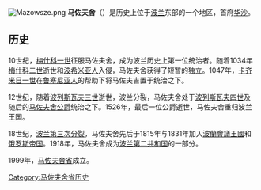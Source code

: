 {{unreferenced|time=2012-8-9}}
{{noteTA
|1=zh-tw:馬索維亞; zh-cn:马佐夫舍;
}}
[[File:Mazowsze.png|right]]
'''马佐夫舍'''（{{lang-pl|Mazowsze}}）是历史上位于[[波兰|波兰]]东部的一个地区，首府[[华沙|华沙]]。

==历史==
10世纪，[[梅什科一世|梅什科一世]]征服马佐夫舍，成为波兰历史上第一位统治者。随着1034年[[梅什科二世|梅什科二世]]逝世和[[波希米亚人|波希米亚人]]入侵，马佐夫舍获得了短暂的独立。1047年，[[卡齐米日一世|卡齐米日一世]]在[[鲁塞尼亚人|鲁塞尼亚人]]的帮助下将马佐夫吉置于统治之下。

12世纪，随着[[波列斯瓦夫三世|波列斯瓦夫三世]]逝世，波兰分裂，马佐夫舍处于[[波列斯瓦夫四世|波列斯瓦夫四世]]及随后的[[马佐夫舍公爵|马佐夫舍公爵]]统治之下。1526年，最后一位公爵逝世，马佐夫舍重归波兰王国。

18世纪，[[瓜分波兰|波兰第三次分裂]]，马佐夫舍先后于1815年与1831年加入[[波蘭會議王國|波蘭會議王國]]和[[俄罗斯帝国|俄罗斯帝国]]。1918年，马佐夫舍成为[[波兰第二共和国|波兰第二共和国]]的一部分。

1999年，[[马佐夫舍省|马佐夫舍省]]成立。

[[Category:马佐夫舍省历史|Category:马佐夫舍省历史]]